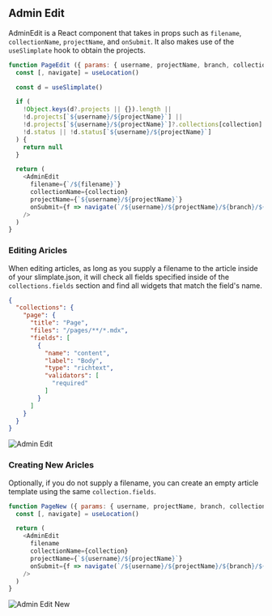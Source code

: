 ## Admin Edit
AdminEdit is a React component that takes in props such as `filename`, `collectionName`, `projectName`, and `onSubmit`. It also makes use of the `useSlimplate` hook to obtain the projects. 


```js copy showLineNumbers filename="PageEdit.jsx" /AdminEdit/
function PageEdit ({ params: { username, projectName, branch, collection, filename } }) {
  const [, navigate] = useLocation()

  const d = useSlimplate()

  if (
    !Object.keys(d?.projects || {}).length ||
    !d.projects[`${username}/${projectName}`] ||
    !d.projects[`${username}/${projectName}`]?.collections[collection] ||
    !d.status || !d.status[`${username}/${projectName}`]
  ) {
    return null
  }

  return (
    <AdminEdit
      filename={`/${filename}`}
      collectionName={collection}
      projectName={`${username}/${projectName}`}
      onSubmit={f => navigate(`/${username}/${projectName}/${branch}/${collection}`)}
    />
  )
}
```

### Editing Aricles



When editing articles, as long as you supply a filename to the article inside of your slimplate.json, it will check all fields specified inside of the `collections.fields` section and find all widgets that match the field's name.

```json showLineNumbers copy filename=".slimplate.json" /name/
{
  "collections": {
    "page": {
      "title": "Page",
      "files": "/pages/**/*.mdx",
      "fields": [
        {
          "name": "content",
          "label": "Body",
          "type": "richtext",
          "validators": [
            "required"
          ]
        }
      ]
    }
  }
}
```
![Admin Edit](/admin-edit.png)


### Creating New Aricles

Optionally, if you do not supply a filename, you can create an empty article template using the same `collection.fields`.
  

```js copy showLineNumbers filename="PageNew.jsx" /filename/
function PageNew ({ params: { username, projectName, branch, collection } }) {
  const [, navigate] = useLocation()

  return (
    <AdminEdit
      filename
      collectionName={collection}
      projectName={`${username}/${projectName}`}
      onSubmit={f => navigate(`/${username}/${projectName}/${branch}/${collection}`)}
    />
  )
}
```

![Admin Edit New](/admin-edit-new.png)

